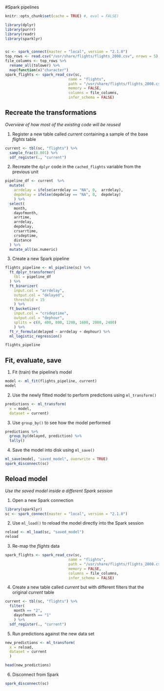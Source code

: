 #Spark pipelines

```r
knitr::opts_chunk$set(cache = TRUE) #, eval = FALSE)

library(dplyr)
library(purrr)
library(readr)
library(sparklyr)


sc <- spark_connect(master = "local", version = "2.1.0")
top_rows <- read.csv("/usr/share/flights/flights_2008.csv", nrows = 5)
file_columns <- top_rows %>% 
  rename_all(tolower) %>%
  map(function(x)"character")
spark_flights <- spark_read_csv(sc, 
                             name = "flights", 
                             path = "/usr/share/flights/flights_2008.csv", 
                             memory = FALSE, 
                             columns = file_columns, 
                             infer_schema = FALSE)

```

## Recreate the transformations 
*Overview of how most of the existing code will be reused*

1. Register a new table called *current* containing a sample of the base *flights* table
```r
current <- tbl(sc, "flights") %>%
  sample_frac(0.001) %>%
  sdf_register(., "current")
```

2. Recreate the `dplyr` code in the `cached_flights` variable from the previous unit
```r
pipeline_df <- current  %>%
  mutate(
    arrdelay = ifelse(arrdelay == "NA", 0,  arrdelay),
    depdelay = ifelse(depdelay == "NA", 0,  depdelay)
    ) %>%
  select(
    month,
    dayofmonth,
    arrtime,
    arrdelay,
    depdelay,
    crsarrtime,
    crsdeptime,
    distance
  ) %>%
  mutate_all(as.numeric)
```

3. Create a new Spark pipeline
```r
flights_pipeline <- ml_pipeline(sc) %>%
  ft_dplyr_transformer(
    tbl = pipeline_df
  ) %>%
  ft_binarizer(
    input.col = "arrdelay",
    output.col = "delayed",
    threshold = 15
    ) %>% 
  ft_bucketizer(
    input.col = "crsdeptime",
    output.col = "dephour",
    splits = c(0, 400, 800, 1200, 1600, 2000, 2400)
    ) %>% 
  ft_r_formula(delayed ~ arrdelay + dephour) %>%
  ml_logistic_regression() 

flights_pipeline


```

## Fit, evaluate, save


1. Fit (train) the pipeline's model
```r
model <- ml_fit(flights_pipeline, current)
model
```

2. Use the newly fitted model to perform predictions using `ml_transform()`
```r
predictions <- ml_transform(
  x = model, 
  dataset = current)
```

3. Use `group_by()` to see how the model performed
```r
predictions %>%
  group_by(delayed, prediction) %>%
  tally()
```

4. Save the model into disk using `ml_save()`
```r
ml_save(model, "saved_model", overwrite = TRUE)
spark_disconnect(sc)
```

## Reload model
*Use the saved model inside a different Spark session*

1. Open a new Spark connection
```r
library(sparklyr)
sc <- spark_connect(master = "local", version = "2.1.0")
```

2. Use `ml_load()` to reload the model directly into the Spark session
```r
reload <- ml_load(sc, "saved_model")
reload
```

3. Re-map the *flights* data
```r

spark_flights <- spark_read_csv(sc, 
                             name = "flights", 
                             path = "/usr/share/flights/flights_2008.csv", 
                             memory = FALSE, 
                             columns = file_columns, 
                             infer_schema = FALSE)
```

4.  Create a new table called *current* but with different filters that the original *current* table
```r
current <- tbl(sc, "flights") %>%
  filter(
    month == "2",
    dayofmonth == "1"
    ) %>% 
  sdf_register(., "current")
```

5. Run predictions against the new data set
```r
new_predictions <- ml_transform(
  x = reload, 
  dataset = current
  )

head(new_predictions)
```

6. Disconnect from Spark
```r
spark_disconnect(sc)
```
